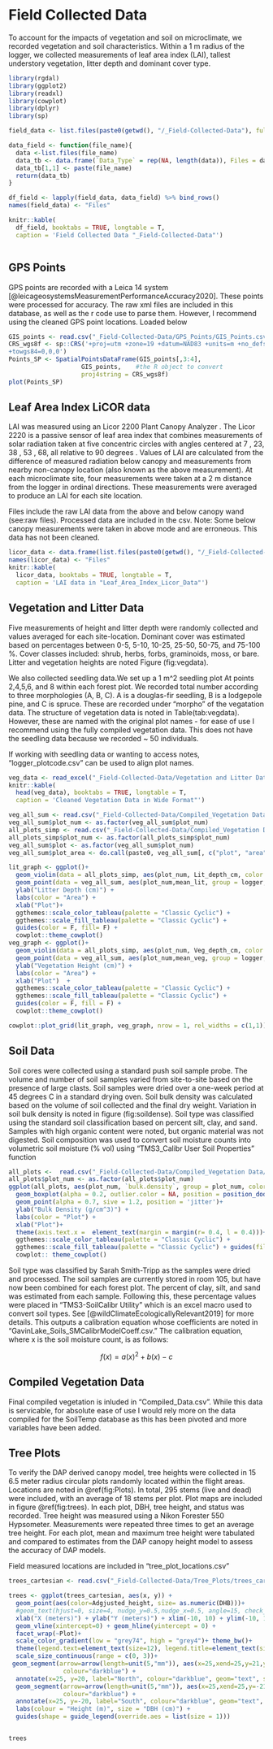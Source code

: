# Field Collected Data {#fielddat}


To account for the impacts of vegetation and soil on microclimate, we recorded vegetation and soil characteristics. Within a 1 m radius of the logger, we collected measurements of leaf area index (LAI), tallest understory vegetation, litter depth and dominant cover type. 

```r
library(rgdal)
library(ggplot2)
library(readxl)
library(cowplot)
library(dplyr)
library(sp)
```

```r
field_data <- list.files(paste0(getwd(), "/_Field-Collected-Data"), full.names = T)

data_field <- function(file_name){ 
  data <-list.files(file_name)
  data_tb <- data.frame(`Data_Type` = rep(NA, length(data)), Files = data)
  data_tb[1,1] <- paste(file_name)
  return(data_tb)
}

df_field <- lapply(field_data, data_field) %>% bind_rows()
names(field_data) <- "Files"

knitr::kable(
  df_field, booktabs = TRUE, longtable = T,
  caption = 'Field Collected Data "_Field-Collected-Data"')



```

## GPS Points

GPS points are recorded with a Leica 14 system [@leicageosystemsMeasurementPerformanceAccuracy2020]. These points were processed for accuracy. The raw xml files are included in this database, as well as the r code use to parse them. However, I recommend using the cleaned GPS point locations. Loaded below

```r
GIS_points <- read.csv("_Field-Collected-Data/GPS_Points/GIS_Points.csv")[1:231,]
CRS_wgs8f <- sp::CRS('+proj=utm +zone=19 +datum=NAD83 +units=m +no_defs +ellps=GRS80
+towgs84=0,0,0')
Points_SP <- SpatialPointsDataFrame(GIS_points[,3:4],
                    GIS_points,    #the R object to convert
                    proj4string = CRS_wgs8f)  
plot(Points_SP)

```

## Leaf Area Index LiCOR data 

LAI was measured using an Licor 2200 Plant Canopy Analyzer . The Licor 2220 is a passive sensor of leaf area index that combines measurements of solar radiation taken at five concentric circles with angles centered at 7 , 23, 38 , 53 , 68, all  relative to 90 degrees . Values of LAI are calculated from the difference of measured radiation below canopy and measurements from nearby non-canopy location (also known as the above measurement). At each microclimate site, four measurements were taken at a 2 m distance from the logger in ordinal directions. These measurements were averaged to produce an LAI for each site location. 
	
Files include the raw LAI data from the above and below canopy wand (see:raw files). Processed data are included in the csv. Note: Some below canopy measurements were taken in above mode and are erroneous. This data has not been cleaned. 
  
```r

licor_data <- data.frame(list.files(paste0(getwd(), "/_Field-Collected-Data/Leaf_Area_Index_Licor_Data")))
names(licor_data) <- "Files"
knitr::kable(
  licor_data, booktabs = TRUE, longtable = T,
  caption = 'LAI data in "Leaf_Area_Index_Licor_Data"')

```

## Vegetation and Litter Data

Five measurements of height and litter depth were randomly collected and values averaged for each site-location. Dominant cover was estimated based on percentages between 0-5, 5-10, 10-25, 25-50, 50-75, and 75-100 %. Cover classes included: shrub, herbs, forbs, graminoids, moss, or bare. Litter and vegetation heights are noted Figure \ref(fig:vegdata). 

We also collected seedling data.We set up a 1 m^2 seedling plot At points 2,4,5,6, and 8 within each forest plot.  We recorded total number according to three morphologies (A, B, C). A is a douglas-fir seedling, B is a lodgepole pine, and C is spruce. These are recorded under "morpho" of the vegatation data. The structure of vegetation data is noted in Table\ref(tab:vegdata). However, these are named with the original plot names - for ease of use I recommend using the fully compiled vegetation data. This does not have the seedling data because we recorded ~ 50 individuals. 

If working with seedling data or wanting to access notes, "logger_plotcode.csv" can be used to align plot names. 

```r
veg_data <- read_excel("_Field-Collected-Data/Vegetation and Litter Data/Vegetation_Data_Clean.xlsx")
knitr::kable(
  head(veg_data), booktabs = TRUE, longtable = T,
  caption = 'Cleaned Vegetation Data in Wide Format"')

veg_all_sum <- read.csv("_Field-Collected-Data/Compiled_Vegetation Data/For_Plots/veg_all_sum.csv") 
veg_all_sum$plot_num <- as.factor(veg_all_sum$plot_num)
all_plots_simp <- read.csv("_Field-Collected-Data/Compiled_Vegetation Data/Compiled_Data.csv")
all_plots_simp$plot_num <- as.factor(all_plots_simp$plot_num)
veg_all_sum$plot <- as.factor(veg_all_sum$plot_num)
veg_all_sum$plot_area <- do.call(paste0, veg_all_sum[, c("plot", "area")])

lit_graph <- ggplot()+ 
  geom_violin(data = all_plots_simp, aes(plot_num, Lit_depth_cm, color = plot_num, fill = plot_num), alpha = 0.4) + 
  geom_point(data = veg_all_sum, aes(plot_num,mean_lit, group = logger, color = plot_num), alpha = 0.8, position = 'jitter') +
  ylab("Litter Depth (cm)") + 
  labs(color = "Area") + 
  xlab("Plot")+
  ggthemes::scale_color_tableau(palette = "Classic Cyclic") +
  ggthemes::scale_fill_tableau(palette = "Classic Cyclic") + 
  guides(color = F, fill= F) + 
  cowplot::theme_cowplot()
veg_graph <- ggplot()+ 
  geom_violin(data = all_plots_simp, aes(plot_num, Veg_depth_cm, color = plot_num, fill = plot_num), alpha = 0.4 ) + 
  geom_point(data = veg_all_sum, aes(plot_num,mean_veg, group = logger, color = plot_num), alpha = 0.8, position = 'jitter') +
  ylab("Vegetation Height (cm)") + 
  labs(color = "Area") + 
  xlab("Plot")  +
  ggthemes::scale_color_tableau(palette = "Classic Cyclic") +
  ggthemes::scale_fill_tableau(palette = "Classic Cyclic") +
  guides(color = F, fill = F) +
  cowplot::theme_cowplot()

cowplot::plot_grid(lit_graph, veg_graph, nrow = 1, rel_widths = c(1,1))


```

## Soil Data 

Soil cores were collected using a standard push soil sample probe. The volume and number of soil samples varied from site-to-site based on the presence of large clasts. Soil samples were dried over a one-week period at 45 degrees C in a standard drying oven. Soil bulk density was calculated based on the volume of soil collected and the final dry weight. Variation in soil bulk density is noted in figure \ref(fig:soildense). Soil type was classified using the standard soil classification based on percent silt, clay, and sand. Samples with high organic content were noted, but organic material was not digested. Soil composition was used to convert soil moisture counts into volumetric soil moisture (% vol) using “TMS3_Calibr User Soil Properties” function 

```r
all_plots <-  read.csv("_Field-Collected-Data/Compiled_Vegetation Data/For_Plots/all_plots.csv")
all_plots$plot_num <- as.factor(all_plots$plot_num)
ggplot(all_plots, aes(plot_num, `bulk.density`, group = plot_num, color = plot_num)) + 
  geom_boxplot(alpha = 0.2, outlier.color = NA, position = position_dodge(0.8), aes(fill = plot_num)) + 
  geom_point(alpha = 0.7, sive = 1.2, position = 'jitter')+
  ylab("Bulk Density (g/cm^3)") + 
  labs(color = "Plot") +
  xlab("Plot")+
  theme(axis.text.x =  element_text(margin = margin(r= 0.4, l = 0.4)))+
  ggthemes::scale_color_tableau(palette = "Classic Cyclic") +
  ggthemes::scale_fill_tableau(palette = "Classic Cyclic") + guides(fill = F) +
  cowplot:: theme_cowplot()


```

Soil type was classified by Sarah Smith-Tripp as the samples were dried and processed. The soil samples are currently stored in room 105, but have now been combined for each forest plot. The percent of clay, silt, and sand was estimated from each sample. Following this, these percentage values were placed in "TMS3-SoilCalibr Utility" which is an excel macro used to convert soil types. See [@wildClimateEcologicallyRelevant2019] for more details. This outputs a calibration equation whose coefficients are noted in "GavinLake_Soils_SMCalibrModelCoeff.csv." The calibration equation, where x is the soil moisture count, is as follows: 

$$f(x) = a(x)^{2} + b(x)- c$$

## Compiled Vegetation Data

Final compiled vegetation is inluded in "Compiled_Data.csv". While this data is servicable, for absolute ease of use I would rely more on the data compiled for the SoilTemp database as this has been pivoted and more variables have been added. 

## Tree Plots 

  To verify the DAP derived canopy model, tree heights were collected in 15 6.5 meter radius circular plots randomly located within the flight areas. Locations are noted in \@ref(fig:Plots). In total, 295 stems (live and dead) were included, with an average of 18 stems per plot. Plot maps are included in figure \@ref(fig:trees). In each plot, DBH, tree height, and status was recorded. Tree height was measured using a Nikon Forester 550 Hypsometer. Measurements were repeated three times to get an average tree height. For each plot, mean and maximum tree height were tabulated and compared to estimates from the DAP canopy height model to assess the accuracy of DAP models. 
  
Field measured locations are included in "tree_plot_locations.csv"

```r

trees_cartesian <- read.csv("_Field-Collected-Data/Tree_Plots/trees_cartesian.csv")

trees <- ggplot(trees_cartesian, aes(x, y)) + 
  geom_point(aes(color=Adgjusted_height, size= as.numeric(DHB)))+
  #geom_text(hjust=0, size=4, nudge_y=0.5,nudge_x=0.5, angle=15, check_overlap = F)+
  xlab("X (meters)") + ylab("Y (meters)") + xlim(-10, 10) + ylim(-10, 10) + 
  geom_vline(xintercept=0) + geom_hline(yintercept = 0) + 
  facet_wrap(~Plot)+
  scale_color_gradient(low = "grey74", high = "grey4")+ theme_bw()+
  theme(legend.text=element_text(size=12), legend.title=element_text(size=13)) + 
  scale_size_continuous(range = c(0, 3))+
 geom_segment(arrow=arrow(length=unit(5,"mm")), aes(x=25,xend=25,y=21,yend=25), 
               colour="darkblue") +
  annotate(x=25, y=20, label="North", colour="darkblue", geom="text", size=6)+
  geom_segment(arrow=arrow(length=unit(5,"mm")), aes(x=25,xend=25,y=-21,yend=-25), 
               colour="darkblue") +
  annotate(x=25, y=-20, label="South", colour="darkblue", geom="text", size=6)+
  labs(colour = "Height (m)", size = "DBH (cm)") +
  guides(shape = guide_legend(override.aes = list(size = 1)))


trees
```
